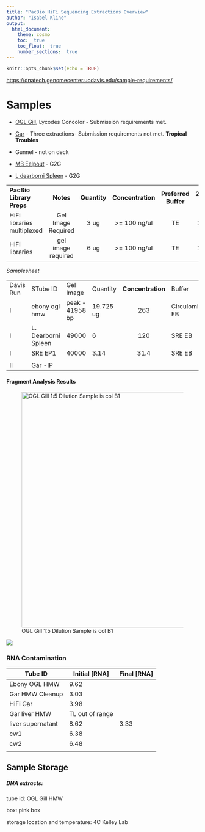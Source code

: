 ```yaml
---
title: "PacBio HiFi Sequencing Extractions Overview"
author: "Isabel Kline"
output:  
  html_document:
    theme: cosmo
    toc:  true
    toc_float:  true
    number_sections:  true
---
```


```r
knitr::opts_chunk$set(echo = TRUE)
```

<https://dnatech.genomecenter.ucdavis.edu/sample-requirements/>

# Samples

-   [OGL Gill](https://isabel-kline.github.io/Kelley_Lab_Notebook/OGL_Gill_HMW.html), Lycodes Concolor - Submission requirements met.

-   [Gar](https://isabel-kline.github.io/Kelley_Lab_Notebook/Gar_HMW.html) - Three extractions- Submission requirements not met. **Tropical Troubles**

-   Gunnel - not on deck

-   [MB Eelpout](https://docs.google.com/spreadsheets/d/1ZWsgIWVk9rpZV0UILmpgUb43BqdX6ZVz_uZKFD2MwG8/edit#gid=1719487267) - G2G

-   [L dearborni Spleen](https://docs.google.com/spreadsheets/d/1VvF6H3uHJhzdkbKDUOQOdmtyy62nAh7m/edit#gid=567208243) - G2G

|                            |                    |              |                   |                      |                   |                   |
|:----------|:---------:|:---------:|:---------:|:---------:|:---------:|:---------:|
| **PacBio Library Preps**   |     **Notes**      | **Quantity** | **Concentration** | **Preferred Buffer** | **260/280 ratio** | **260/230 ratio** |
| HiFi libraries multiplexed | Gel Image Required |     3 ug     |   \>= 100 ng/ul   |          TE          |      1.8-2.0      |        \>2        |
| HiFi libraries             | gel image required |     6 ug     |   \>= 100 ng/ul   |          TE          |      1.8-2.0      |        \>2        |

*Samplesheet*

|           |                     |                 |           |                   |                |                   |                   |
|---------|---------|---------|---------|:-------:|---------|:-------:|:-------:|
| Davis Run | STube ID            | Gel Image       | Quantity  | **Concentration** | Buffer         | **260/280 ratio** | **260/230 ratio** |
| I         | ebony ogl hmw       | peak - 41958 bp | 19.725 ug |        263        | Circulomics EB |        1.8        |        2.1        |
| I         | L. Dearborni Spleen | 49000           | 6         |        120        | SRE EB         |       1.93        |       1.96        |
| I         | SRE EP1             | 40000           | 3.14      |       31.4        | SRE EB         |       1.83        |       0.57        |
|           |                     |                 |           |                   |                |                   |                   |
| II        | Gar -IP             |                 |           |                   |                |                   |                   |

#### Fragment Analysis Results

![OGL Gill 1:5 Dilution Sample is col B1](images/240419_Ebony_OGL_Gar_Tapestation.jpg){width="617"}

![](images/240419_Ebony_OGL_1_5_Tapestation.png)

### RNA Contamination

| Tube ID           | Initial [RNA]   | Final [RNA] |
|-------------------|-----------------|-------------|
| Ebony OGL HMW     | 9.62            |             |
| Gar HMW Cleanup   | 3.03            |             |
| HiFi Gar          | 3.98            |             |
| Gar liver HMW     | TL out of range |             |
| liver supernatant | 8.62            | 3.33        |
| cw1               | 6.38            |             |
| cw2               | 6.48            |             |
|                   |                 |             |

## Sample Storage

##### DNA extracts:

tube id: OGL Gill HMW

box: pink box

storage location and temperature: 4C Kelley Lab
